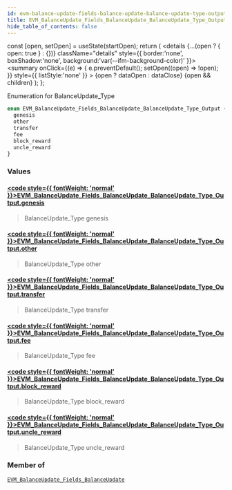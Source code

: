 ```yaml
---
id: evm-balance-update-fields-balance-update-balance-update-type-output
title: EVM_BalanceUpdate_Fields_BalanceUpdate_BalanceUpdate_Type_Output
hide_table_of_contents: false
---
```







  const [open, setOpen] = useState(startOpen);
  return (
    <details {...(open ? { open: true } : {})} className="details" style={{ border:'none', boxShadow:'none', background:'var(--ifm-background-color)' }}>
      <summary
        onClick={(e) => {
          e.preventDefault();
          setOpen((open) => !open);
        }}
        style={{ listStyle:'none' }}
      >
      {open ? dataOpen : dataClose}
      </summary>
      {open && children}
    </details>
  );
};




Enumeration for BalanceUpdate_Type


```graphql
enum EVM_BalanceUpdate_Fields_BalanceUpdate_BalanceUpdate_Type_Output {
  genesis
  other
  transfer
  fee
  block_reward
  uncle_reward
}
```




### Values

#### [<code style={{ fontWeight: 'normal' }}>EVM_BalanceUpdate_Fields_BalanceUpdate_BalanceUpdate_Type_Output.<b>genesis</b></code>](#) 
> BalanceUpdate_Type genesis
> 

#### [<code style={{ fontWeight: 'normal' }}>EVM_BalanceUpdate_Fields_BalanceUpdate_BalanceUpdate_Type_Output.<b>other</b></code>](#) 
> BalanceUpdate_Type other
> 

#### [<code style={{ fontWeight: 'normal' }}>EVM_BalanceUpdate_Fields_BalanceUpdate_BalanceUpdate_Type_Output.<b>transfer</b></code>](#) 
> BalanceUpdate_Type transfer
> 

#### [<code style={{ fontWeight: 'normal' }}>EVM_BalanceUpdate_Fields_BalanceUpdate_BalanceUpdate_Type_Output.<b>fee</b></code>](#) 
> BalanceUpdate_Type fee
> 

#### [<code style={{ fontWeight: 'normal' }}>EVM_BalanceUpdate_Fields_BalanceUpdate_BalanceUpdate_Type_Output.<b>block_reward</b></code>](#) 
> BalanceUpdate_Type block_reward
> 

#### [<code style={{ fontWeight: 'normal' }}>EVM_BalanceUpdate_Fields_BalanceUpdate_BalanceUpdate_Type_Output.<b>uncle_reward</b></code>](#) 
> BalanceUpdate_Type uncle_reward
> 



### Member of

[`EVM_BalanceUpdate_Fields_BalanceUpdate`](/docs/graphql-reference/objects/evm-balance-update-fields-balance-update)  <Badge class="secondary" text="object"/>

